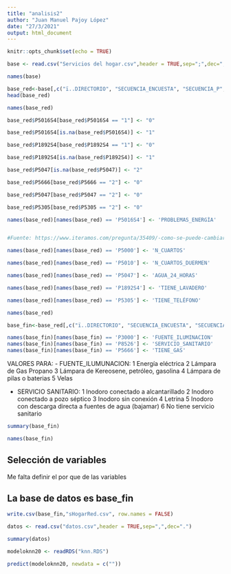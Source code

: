 ```yaml
---
title: "analisis2"
author: "Juan Manuel Pajoy López"
date: "27/3/2021"
output: html_document
---
```


```r
knitr::opts_chunk$set(echo = TRUE)
```

```r
base <- read.csv("Servicios del hogar.csv",header = TRUE,sep=";",dec=",")

```


```r
names(base)
```

```r
base_red<-base[,c("ï..DIRECTORIO", "SECUENCIA_ENCUESTA", "SECUENCIA_P", "ORDEN", "P5000","P5010","P5016S4", "P3000", "P5666", "P8526", "P1892S4", "P5047", "P8534", "P5305", "I_HOGAR", "CANT_PERSONAS_HOGAR")]
head(base_red)
```
```r
names(base_red)
```

```r
base_red$P5016S4[base_red$P5016S4 == "1"] <- "0"
```



```r

base_red$P5016S4[is.na(base_red$P5016S4)] <- "1"

```


```r
base_red$P1892S4[base_red$P1892S4 == "1"] <- "0"
```



```r

base_red$P1892S4[is.na(base_red$P1892S4)] <- "1"

```

```r
base_red$P5047[is.na(base_red$P5047)] <- "2"
```


```r
base_red$P5666[base_red$P5666 == "2"] <- "0"
```


```r
base_red$P5047[base_red$P5047 == "2"] <- "0"
```


```r
base_red$P5305[base_red$P5305 == "2"] <- "0"
```

```r

names(base_red)[names(base_red) == 'P5016S4'] <- 'PROBLEMAS_ENERGÍA'


#Fuente: https://www.iteramos.com/pregunta/35409/-como-se-puede-cambiar-el-nombre-de-una-sola-columna-en-un-cuadro-de-datos-en-r-

```

```r
names(base_red)[names(base_red) == 'P5000'] <- 'N_CUARTOS'

names(base_red)[names(base_red) == 'P5010'] <- 'N_CUARTOS_DUERMEN'

names(base_red)[names(base_red) == 'P5047'] <- 'AGUA_24_HORAS'

names(base_red)[names(base_red) == 'P1892S4'] <- 'TIENE_LAVADERO'

names(base_red)[names(base_red) == 'P5305'] <- 'TIENE_TELÉFONO'

```

```r
names(base_red)
```


```r
base_fin<-base_red[,c("ï..DIRECTORIO", "SECUENCIA_ENCUESTA", "SECUENCIA_P", "ORDEN", "N_CUARTOS","N_CUARTOS_DUERMEN","PROBLEMAS_ENERGÍA", "P3000", "P5666", "P8526", "TIENE_LAVADERO", "AGUA_24_HORAS", "TIENE_TELÉFONO", "I_HOGAR", "CANT_PERSONAS_HOGAR")]
```

```r
names(base_fin)[names(base_fin) == 'P3000'] <- 'FUENTE_ILUMINACION'
names(base_fin)[names(base_fin) == 'P8526'] <- 'SERVICIO_SANITARIO'
names(base_fin)[names(base_fin) == 'P5666'] <- 'TIENE_GAS'
```

VALORES PARA: 
- FUENTE_ILUMUNACION:
  1 Energía eléctrica
  2 Lámpara de Gas Propano
  3 Lámpara de Kereosene, petróleo, gasolina
  4 Lámpara de pilas o baterias
  5 Velas
  
- SERVICIO SANITARIO:
  1 Inodoro conectado a alcantarillado
  2 Inodoro conectado a pozo séptico
  3 Inodoro sin conexión
  4 Letrina
  5 Inodoro con descarga directa a fuentes de agua (bajamar)
  6 No tiene servicio sanitario
  

```r
summary(base_fin)
```
```r
names(base_fin)
```




## Selección de variables



Me falta definir el por que de las variables

## La base de datos es base_fin

```r
write.csv(base_fin,"sHogarRed.csv", row.names = FALSE)
```

```r

datos <- read.csv("datos.csv",header = TRUE,sep=",",dec=".")

```
```r
summary(datos)
```

```r

modeloknn20 <- readRDS("knn.RDS")

predict(modeloknn20, newdata = c(""))


```

